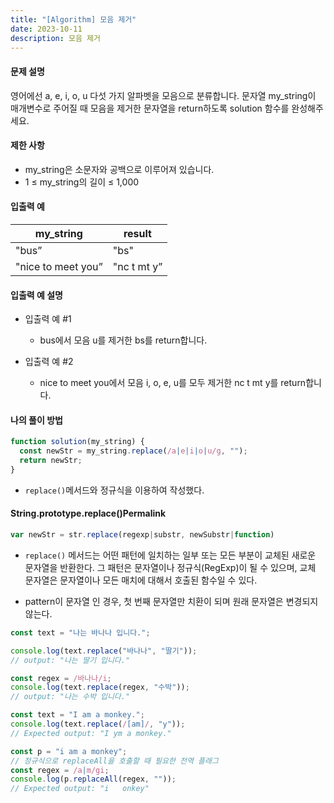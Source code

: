 ```yaml
---
title: "[Algorithm] 모음 제거"
date: 2023-10-11
description: 모음 제거
---
```


#### 문제 설명

영어에선 a, e, i, o, u 다섯 가지 알파벳을 모음으로 분류합니다. 문자열 my_string이 매개변수로 주어질 때 모음을 제거한 문자열을 return하도록 solution 함수를 완성해주세요.

#### 제한 사항

- my_string은 소문자와 공백으로 이루어져 있습니다.
- 1 ≤ my_string의 길이 ≤ 1,000

#### 입출력 예

| my_string          | result      |
| ------------------ | ----------- |
| "bus”              | "bs"        |
| "nice to meet you” | "nc t mt y” |

#### 입출력 예 설명

- 입출력 예 #1

  - bus에서 모음 u를 제거한 bs를 return합니다.

- 입출력 예 #2

  - nice to meet you에서 모음 i, o, e, u를 모두 제거한 nc t mt y를 return합니다.

#### 나의 풀이 방법

```js
function solution(my_string) {
  const newStr = my_string.replace(/a|e|i|o|u/g, "");
  return newStr;
}
```

- `replace()`메서드와 정규식을 이용하여 작성했다.

#### String.prototype.replace()Permalink

```js
var newStr = str.replace(regexp|substr, newSubstr|function)
```

- `replace()` 메서드는 어떤 패턴에 일치하는 일부 또는 모든 부분이 교체된 새로운 문자열을 반환한다. 그 패턴은 문자열이나 정규식(RegExp)이 될 수 있으며, 교체 문자열은 문자열이나 모든 매치에 대해서 호출된 함수일 수 있다.

- pattern이 문자열 인 경우, 첫 번째 문자열만 치환이 되며 원래 문자열은 변경되지 않는다.

```js
const text = "나는 바나나 입니다.";

console.log(text.replace("바나나", "딸기"));
// output: "나는 딸기 입니다."

const regex = /바나나/i;
console.log(text.replace(regex, "수박"));
// output: "나는 수박 입니다."

const text = "I am a monkey.";
console.log(text.replace(/[am]/, "y"));
// Expected output: "I ym a monkey."

const p = "i am a monkey";
// 정규식으로 replaceAll을 호출할 때 필요한 전역 플래그
const regex = /a|m/gi;
console.log(p.replaceAll(regex, ""));
// Expected output: "i   onkey"
```

